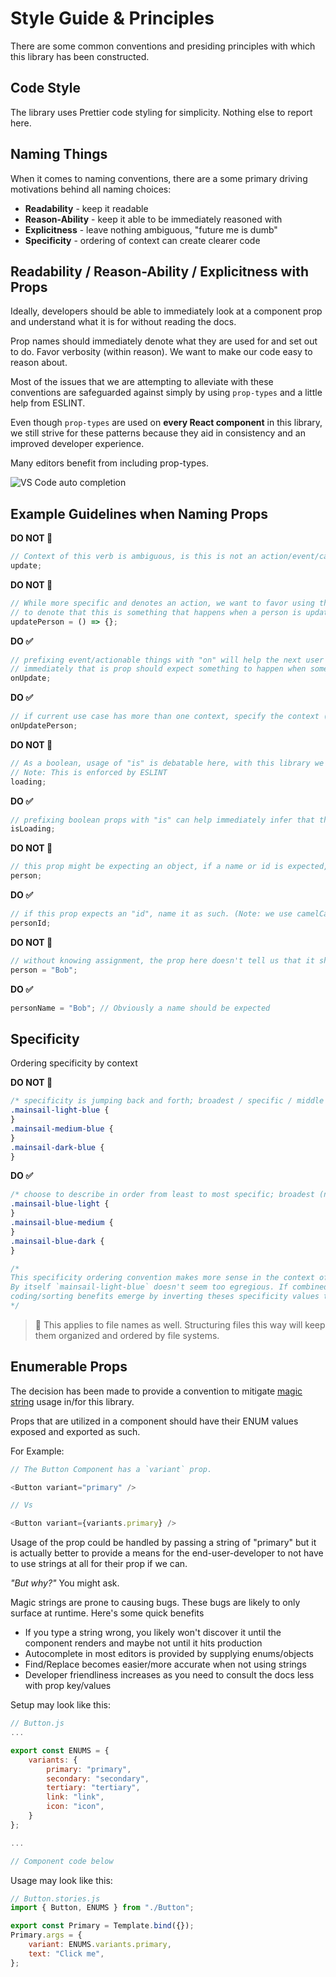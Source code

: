 
<Meta title="React/Developing/Dev Style Guide" />

# Style Guide & Principles

There are some common conventions and presiding principles with which this library has been constructed.

## Code Style

The library uses Prettier code styling for simplicity. Nothing else to report here.

## Naming Things

When it comes to naming conventions, there are a some primary driving motivations behind all naming choices:

-   **Readability** - keep it readable
-   **Reason-Ability** - keep it able to be immediately reasoned with
-   **Explicitness** - leave nothing ambiguous, "future me is dumb"
-   **Specificity** - ordering of context can create clearer code

## Readability / Reason-Ability / Explicitness with Props

Ideally, developers should be able to immediately look at a component prop and understand what it is for without reading the docs.

Prop names should immediately denote what they are used for and set out to do. Favor verbosity (within reason). We want to make our code easy to reason about.

Most of the issues that we are attempting to alleviate with these conventions are safeguarded against simply by using `prop-types` and a little help from ESLINT.

Even though `prop-types` are used on **every React component** in this library, we still strive for these patterns because they aid in consistency and an improved developer experience.

Many editors benefit from including prop-types.

![VS Code auto completion](https://user-images.githubusercontent.com/30707961/114555435-b04d7c80-9c35-11eb-844e-ab7cb40fdeaf.gif)

## Example Guidelines when Naming Props

**DO NOT 🚫**

```js
// Context of this verb is ambiguous, is this is not an action/event/callback?
update;
```

**DO NOT 🚫**

```js
// While more specific and denotes an action, we want to favor using the `on` convention
// to denote that this is something that happens when a person is updated
updatePerson = () => {};
```

**DO ✅**

```js
// prefixing event/actionable things with "on" will help the next user understand
// immediately that is prop should expect something to happen when something updates.
onUpdate;
```

**DO ✅**

```js
// if current use case has more than one context, specify the context (least specific -> more specific)
onUpdatePerson;
```

**DO NOT 🚫**

```js
// As a boolean, usage of "is" is debatable here, with this library we have chosent to use is/has for all boolean
// Note: This is enforced by ESLINT
loading;
```

**DO ✅**

```js
// prefixing boolean props with "is" can help immediately infer that this should expect a boolean.
isLoading;
```

**DO NOT 🚫**

```js
// this prop might be expecting an object, if a name or id is expected, specify that explicitly (see next section)
person;
```

**DO ✅**

```js
// if this prop expects an "id", name it as such. (Note: we use camelCase, unless a class or component name where PascalCase is used)
personId;
```

**DO NOT 🚫**

```js
// without knowing assignment, the prop here doesn't tell us that it should be a string, the prop could be expected to receive an object
person = "Bob";
```

**DO ✅**

```js
personName = "Bob"; // Obviously a name should be expected
```

## Specificity

Ordering specificity by context

**DO NOT 🚫**

```css
/* specificity is jumping back and forth; broadest / specific / middle */
.mainsail-light-blue {
}
.mainsail-medium-blue {
}
.mainsail-dark-blue {
}
```

**DO ✅**

```css
/* choose to describe in order from least to most specific; broadest (namespace) / middle / specific */
.mainsail-blue-light {
}
.mainsail-blue-medium {
}
.mainsail-blue-dark {
}

/*
This specificity ordering convention makes more sense in the context of a group of named items.
By itself `mainsail-light-blue` doesn't seem too egregious. If combined with others of similar nomenclature,
coding/sorting benefits emerge by inverting theses specificity values to `mainsail-blue-light`.
*/
```

> 📂 This applies to file names as well. Structuring files this way will keep them organized and ordered by file systems.

## Enumerable Props

The decision has been made to provide a convention to mitigate [magic string](https://softwareengineering.stackexchange.com/questions/365339/what-is-wrong-with-magic-strings) usage in/for this library.

Props that are utilized in a component should have their ENUM values exposed and exported as such.

For Example:

```js
// The Button Component has a `variant` prop.

<Button variant="primary" />

// Vs

<Button variant={variants.primary} />
```

Usage of the prop could be handled by passing a string of "primary" but it is actually better to provide a means for the end-user-developer to not have to use strings at all for their prop if we can.

_"But why?"_ You might ask.

Magic strings are prone to causing bugs. These bugs are likely to only surface at runtime. Here's some quick benefits

-   If you type a string wrong, you likely won't discover it until the component renders and maybe not until it hits production
-   Autocomplete in most editors is provided by supplying enums/objects
-   Find/Replace becomes easier/more accurate when not using strings
-   Developer friendliness increases as you need to consult the docs less with prop key/values

Setup may look like this:

```js
// Button.js
...

export const ENUMS = {
    variants: {
        primary: "primary",
        secondary: "secondary",
        tertiary: "tertiary",
        link: "link",
        icon: "icon",
    }
};

...

// Component code below
```

Usage may look like this:

```js
// Button.stories.js
import { Button, ENUMS } from "./Button";

export const Primary = Template.bind({});
Primary.args = {
    variant: ENUMS.variants.primary,
    text: "Click me",
};
```
